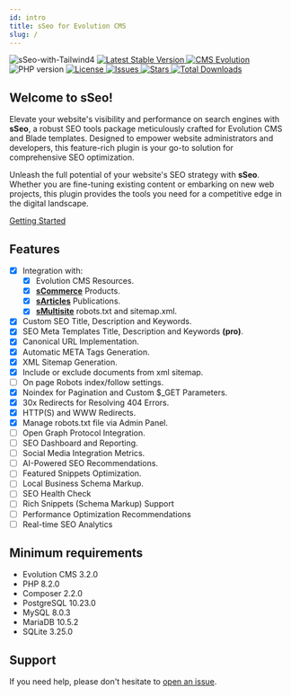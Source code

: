 ```yaml
---
id: intro
title: sSeo for Evolution CMS
slug: /
---
```


<img src="https://github.com/user-attachments/assets/2d0eb57e-109f-4ea4-82e0-3c73b95b97e4" alt="sSeo-with-Tailwind4" className="badge" />
<a href="https://packagist.org/packages/seiger/sseo" className="badge">
  <img src="https://img.shields.io/packagist/v/seiger/sSeo?label=version" alt="Latest Stable Version" />
</a>
<a href="https://github.com/evolution-cms/evolution" className="badge">
  <img src="https://img.shields.io/badge/CMS-Evolution-brightgreen.svg" alt="CMS Evolution" />
</a>
<img src="https://img.shields.io/packagist/php-v/seiger/sseo" alt="PHP version" className="badge" />
<a href="https://packagist.org/packages/seiger/sseo" className="badge">
  <img src="https://img.shields.io/packagist/l/seiger/sseo" alt="License" />
</a>
<a href="https://github.com/Seiger/sseo/issues" className="badge">
  <img src="https://img.shields.io/github/issues/Seiger/sseo" alt="Issues" />
</a>
<a href="https://packagist.org/packages/seiger/sseo" className="badge">
  <img src="https://img.shields.io/packagist/stars/Seiger/sseo" alt="Stars" />
</a>
<a href="https://packagist.org/packages/seiger/sseo" className="badge">
  <img src="https://img.shields.io/packagist/dt/seiger/sseo" alt="Total Downloads" />
</a>

## Welcome to sSeo!

Elevate your website's visibility and performance on search engines with **sSeo**,
a robust SEO tools package meticulously crafted for Evolution CMS and Blade templates.
Designed to empower website administrators and developers, this feature-rich plugin is
your go-to solution for comprehensive SEO optimization.

Unleash the full potential of your website's SEO strategy with **sSeo**.
Whether you are fine-tuning existing content or embarking on new web projects,
this plugin provides the tools you need for a competitive edge in the digital landscape.

<a className="button button--primary" href="/getting-started">Getting Started</a>

## Features

- [x] Integration with:
  - [x] Evolution CMS Resources.
  - [x] **[sCommerce](https://github.com/Seiger/sCommerce)** Products.
  - [x] **[sArticles](https://github.com/Seiger/sArticles)** Publications.
  - [x] **[sMultisite](https://github.com/Seiger/sMultisite)** robots.txt and sitemap.xml.
- [x] Custom SEO Title, Description and Keywords.
- [x] SEO Meta Templates Title, Description and Keywords **(pro)**.
- [x] Canonical URL Implementation.
- [x] Automatic META Tags Generation.
- [x] XML Sitemap Generation.
- [x] Include or exclude documents from xml sitemap.
- [ ] On page Robots index/follow settings.
- [x] Noindex for Pagination and Custom $_GET Parameters.
- [x] 30x Redirects for Resolving 404 Errors.
- [x] HTTP(S) and WWW Redirects.
- [x] Manage robots.txt file via Admin Panel.
- [ ] Open Graph Protocol Integration.
- [ ] SEO Dashboard and Reporting.
- [ ] Social Media Integration Metrics.
- [ ] AI-Powered SEO Recommendations.
- [ ] Featured Snippets Optimization.
- [ ] Local Business Schema Markup.
- [ ] SEO Health Check
- [ ] Rich Snippets (Schema Markup) Support
- [ ] Performance Optimization Recommendations
- [ ] Real-time SEO Analytics

## Minimum requirements

- Evolution CMS 3.2.0
- PHP 8.2.0
- Composer 2.2.0
- PostgreSQL 10.23.0
- MySQL 8.0.3
- MariaDB 10.5.2
- SQLite 3.25.0

## Support

If you need help, please don't hesitate to <a href="https://github.com/Seiger/sSeo/issues">open an issue</a>.

